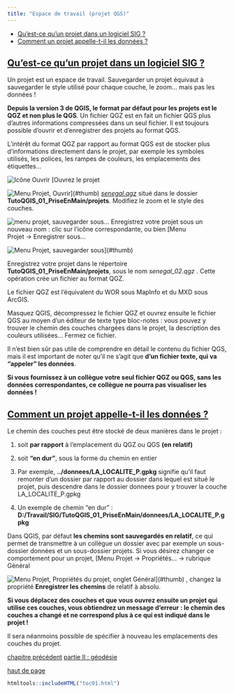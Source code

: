 ```yaml
---
title: "Espace de travail (projet QGS)"
---
```


::: {.row}

::: {.content .col-xs-12 .col-sm-8 .col-md-9}

* [Qu'est-ce qu'un projet dans un logiciel SIG ?](#I31)
* [Comment un projet appelle-t-il les données ?](#I32)

## [Qu'est-ce qu'un projet dans un logiciel SIG ?](#I31) {#I31}

Un projet est un espace de travail. Sauvegarder un projet équivaut à sauvegarder le style utilisé pour chaque couche, le zoom... mais pas les données !

**Depuis la version 3 de QGIS, le format par défaut pour les projets est le QGZ et non plus le QGS**. Un fichier QGZ est en fait un fichier QGS plus d'autres informations compressées dans un seul fichier. Il est toujours possible d'ouvrir et d'enregistrer des projets au format QGS.

L'intérêt du format QGZ par rapport au format QGS est de stocker plus d'informations directement dans le projet, par exemple les symboles utilisés, les polices, les rampes de couleurs, les emplacements des étiquettes...

![Icône Ouvrir](illustrations/tous/1_4_ouvrir_projet_icone.png)
[Ouvrez le projet

![Menu Projet, Ouvrir](illustrations/tous/1_4_ouvrir_projet_menu.png)](#thumb)
*[senegal.qgz](donnees/TutoQGIS_01_PriseEnMain.zip)* situé dans le dossier **TutoQGIS\_01\_PriseEnMain/projets**. Modifiez le zoom et le style des couches.

![menu projet, sauvegarder sous...](illustrations/tous/1_4_sauvegarder_projet_sous_icone.png)
 Enregistrez votre projet sous un nouveau nom : clic sur l'icône correspondante, ou bien 
 [Menu Projet → Enregistrer sous...

![Menu Projet, sauvegarder sous](illustrations/tous/1_4_sauvegarder_projet_sous.png)](#thumb)

Enregistrez votre projet dans le répertoire **TutoQGIS\_01\_PriseEnMain/projets**, sous le nom *senegal\_02.qgz* . Cette opération crée un fichier au format QGZ.

Le fichier QGZ est l'équivalent du WOR sous MapInfo et du MXD sous ArcGIS.

Masquez QGIS, décompressez le fichier QGZ et ouvrez ensuite le fichier QGS au moyen d'un éditeur de texte type bloc-notes : vous pouvez y trouver le chemin des couches chargées dans le projet, la description des couleurs utilisées... Fermez ce fichier.

Il n'est bien sûr pas utile de comprendre en détail le contenu du fichier QGS, mais il est important de noter qu'il ne s'agit que **d'un fichier texte, qui va "appeler" les données**.

**Si vous fournissez à un collègue votre seul fichier QGZ ou QGS, sans les données correspondantes, ce collègue ne pourra pas visualiser les données !**

## [Comment un projet appelle-t-il les données ?](#I32) {#I32}

Le chemin des couches peut être stocké de deux manières dans le projet : 

1. soit **par rapport** à l'emplacement du QGZ ou QGS **(en relatif)**
2. soit **"en dur"**, sous la forme du chemin en entier

1. Par exemple, **../donnees/LA\_LOCALITE\_P.gpkg** signifie qu'il faut remonter d'un dossier par rapport au dossier dans lequel est situé le projet, puis descendre dans le dossier donnees pour y trouver la couche LA\_LOCALITE\_P.gpkg

2. Un exemple de chemin "en dur" : **D:/Travail/SIG/TutoQGIS\_01\_PriseEnMain/donnees/LA\_LOCALITE\_P.gpkg**

Dans QGIS, par défaut **les chemins sont sauvegardés en relatif**, ce qui permet de transmettre à un collègue un dossier avec par exemple un sous-dossier données et un sous-dossier projets.
 Si vous désirez changer ce comportement pour un projet, 
 [Menu Projet → Propriétés... → rubrique Général

![Menu Projet, Propriétés du projet, onglet Général](illustrations/tous/1_4_proprietes_projet_general.png)](#thumb)
 , changez la propriété **Enregistrer les chemins** de relatif à absolu.

**Si vous déplacez des couches et que vous ouvrez ensuite un projet qui utilise ces couches, vous obtiendrez un message d'erreur : le chemin des couches a changé et ne correspond plus à ce qui est indiqué dans le projet !**

Il sera néanmoins possible de spécifier à nouveau les emplacements des couches du projet.

[chapitre précédent](01_03_formats.html)
[partie II : géodésie](02_00_geodesie.html)

[haut de page](#wrap)

:::

```r
htmltools::includeHTML("toc01.html")
```

:::

